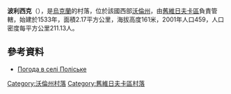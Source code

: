 {{coord|51|28|41|N|24|30|51|E|scale:30000|display=title}}

'''波利西克'''（{{lang-uk|Поліське}}），是[[烏克蘭|烏克蘭]]的村落，位於該國西部[[沃倫州|沃倫州]]，由[[舊維日夫卡區|舊維日夫卡區]]負責管轄，始建於1533年，面積2.17平方公里，海拔高度161米，2001年人口459，人口密度每平方公里211.13人。

==參考資料==
* [http://weather.in.ua/ua/volynskaja/21109 Погода в селі Поліське] {{Wayback|url=http://weather.in.ua/ua/volynskaja/21109 |date=20160305080927 }}

[[Category:沃倫州村落|Category:沃倫州村落]]
[[Category:舊維日夫卡區村落|Category:舊維日夫卡區村落]]


{{Volyn-geo-stub}}
